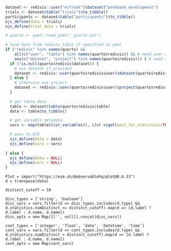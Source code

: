 ```r
dataset <- redivis::user("mcfrank")$dataset("peekbank_development")
trials <- dataset$table("trials")$to_tibble()
participants <- dataset$table("participants")$to_tibble()
ojs_define(data = trials)
ojs_define(trial_data = trials)
```

```r
# quarto <- yaml::read_yaml("_quarto.yml")

# load data from redivis table if specified in yaml
if ("redivis" %in% names(quarto) &&
    all(c("user", "table") %in% names(quarto$redivis)) && # need user and table
    any(c("dataset", "project") %in% names(quarto$redivis))) { # need dataset or project
  if (!is.null(quarto$redivis$dataset)) {
    # use dataset if provided
    dataset <- redivis::user(quarto$redivis$user)$dataset(quarto$redivis$dataset)
  } else {
    # otherwise use project
    dataset <- redivis::user(quarto$redivis$user)$project(quarto$redivis$project)
  }
  
  # get table data
  table <- dataset$table(quarto$redivis$table)
  data <- table$to_tibble()

  # get variable metadata
  vars <- map(table$list_variables(), \(v) v$get(wait_for_statistics=TRUE)$properties)

  # pass to OJS
  ojs_define(data = data)
  ojs_define(vars = vars)
  
} else {
  ojs_define(data = NULL)
  ojs_define(vars = NULL)
}
```

```ojs
Plot = import("https://esm.sh/@observablehq/plot@0.6.13")
d = transpose(data)

distinct_cutoff = 10

disc_types = ['string', 'boolean']
disc_vars = vars.filter(d => disc_types.includes(d.type) && d.statistics.numDistinct <= distinct_cutoff).map(d => [d.label ? d.label : d.name, d.name])
disc_opts = new Map([['', null]].concat(disc_vars))

cont_types = ['integer', 'float', 'date', 'datetime', 'time']
cont_vars = vars.filter(d => cont_types.includes(d.type) && d.statistics.numDistinct > distinct_cutoff).map(d => [d.label ? d.label : d.name, d.name])
cont_opts = new Map(cont_vars)
```
